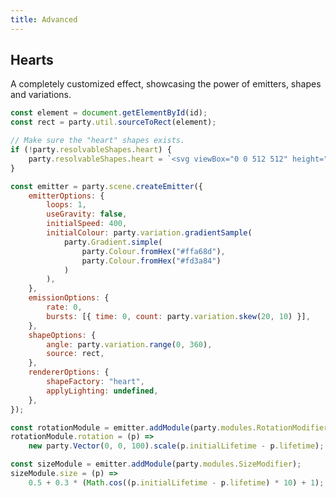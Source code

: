 ```yaml
---
title: Advanced
---
```



## Hearts

A completely customized effect, showcasing the power of emitters, shapes and variations.

```js
const element = document.getElementById(id);
const rect = party.util.sourceToRect(element);

// Make sure the "heart" shapes exists.
if (!party.resolvableShapes.heart) {
    party.resolvableShapes.heart = `<svg viewBox="0 0 512 512" height="20" width="20"><path d="M316.722,29.761c66.852,0,121.053,54.202,121.053,121.041c0,110.478-218.893,257.212-218.893,257.212S0,266.569,0,150.801 C0,67.584,54.202,29.761,121.041,29.761c40.262,0,75.827,19.745,97.841,49.976C240.899,49.506,276.47,29.761,316.722,29.761z"/></svg>`;
}

const emitter = party.scene.createEmitter({
    emitterOptions: {
        loops: 1,
        useGravity: false,
        initialSpeed: 400,
        initialColour: party.variation.gradientSample(
            party.Gradient.simple(
                party.Colour.fromHex("#ffa68d"),
                party.Colour.fromHex("#fd3a84")
            )
        ),
    },
    emissionOptions: {
        rate: 0,
        bursts: [{ time: 0, count: party.variation.skew(20, 10) }],
    },
    shapeOptions: {
        angle: party.variation.range(0, 360),
        source: rect,
    },
    rendererOptions: {
        shapeFactory: "heart",
        applyLighting: undefined,
    },
});

const rotationModule = emitter.addModule(party.modules.RotationModifier);
rotationModule.rotation = (p) =>
    new party.Vector(0, 0, 100).scale(p.initialLifetime - p.lifetime);

const sizeModule = emitter.addModule(party.modules.SizeModifier);
sizeModule.size = (p) =>
    0.5 + 0.3 * (Math.cos((p.initialLifetime - p.lifetime) * 10) + 1);
```

<DemoButton demoMethod="demoHearts" />
